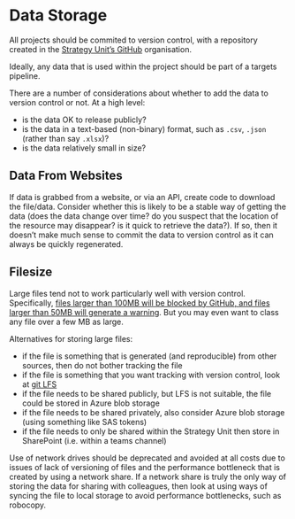 # Data Storage

All projects should be commited to version control, with a repository created in the [Strategy Unit's GitHub][su_gh]
organisation.

[su_gh]: https://github.com/the-strategy-unit.

Ideally, any data that is used within the project should be part of a targets pipeline.

There are a number of considerations about whether to add the data to version control or not. At a high level:

* is the data OK to release publicly?
* is the data in a text-based (non-binary) format, such as `.csv`, `.json` (rather than say `.xlsx`)?
* is the data relatively small in size?

## Data From Websites

If data is grabbed from a website, or via an API, create code to download the file/data. Consider whether this is
likely to be a stable way of getting the data (does the data change over time? do you suspect that the location of the
resource may disappear? is it quick to retrieve the data?). If so, then it doesn't make much sense to commit the data to
version control as it can always be quickly regenerated.

## Filesize

Large files tend not to work particularly well with version control. Specifically, [files larger than 100MB will be
blocked by GitHub, and files larger than 50MB will generate a warning][gh_file_limits]. But you may even want to class
any file over a few MB as large.

[gh_file_limits]: https://docs.github.com/en/repositories/working-with-files/managing-large-files/about-large-files-on-github

Alternatives for storing large files:

* if the file is something that is generated (and reproducible) from other sources, then do not bother tracking the file
* if the file is something that you want tracking with version control, look at [git LFS][git_lfs]
* if the file needs to be shared publicly, but LFS is not suitable, the file could be stored in Azure blob storage
* if the file needs to be shared privately, also consider Azure blob storage (using something like SAS tokens)
* if the file needs to only be shared within the Strategy Unit then store in SharePoint (i.e. within a teams channel)

[git_lfs]: https://docs.github.com/en/repositories/working-with-files/managing-large-files/about-git-large-file-storage

Use of network drives should be deprecated and avoided at all costs due to issues of lack of versioning of files and
the performance bottleneck that is created by using a network share. If a network share is truly the only way of
storing the data for sharing with colleagues, then look at using ways of syncing the file to local storage to avoid
performance bottlenecks, such as robocopy.
